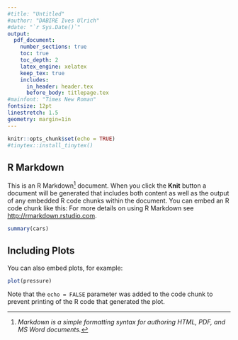 ---
#title: "Untitled"
#author: "DABIRE Ives Ulrich"
#date: "`r Sys.Date()`"
output:
  pdf_document:
    number_sections: true
    toc: true
    toc_depth: 2
    latex_engine: xelatex
    keep_tex: true
    includes:
      in_header: header.tex
      before_body: titlepage.tex
#mainfont: "Times New Roman"
fontsize: 12pt
linestretch: 1.5
geometry: margin=1in
---

\newpage

```{r setup, include=FALSE}
knitr::opts_chunk$set(echo = TRUE)
#tinytex::install_tinytex()
```

## R Markdown

This is an R Markdown[^1] document. When you click the **Knit** button a document will be generated that includes both content as well as the output of any embedded R code chunks within the document. You can embed an R code chunk like this: For more details on using R Markdown see <http://rmarkdown.rstudio.com>.

```{r cars}
summary(cars)
```

[^1]: *Markdown is a simple formatting syntax for authoring HTML, PDF, and MS Word documents.* 

\newpage

## Including Plots

You can also embed plots, for example:

```{r pressure, echo=FALSE}
plot(pressure)
```

Note that the `echo = FALSE` parameter was added to the code chunk to prevent printing of the R code that generated the plot.
